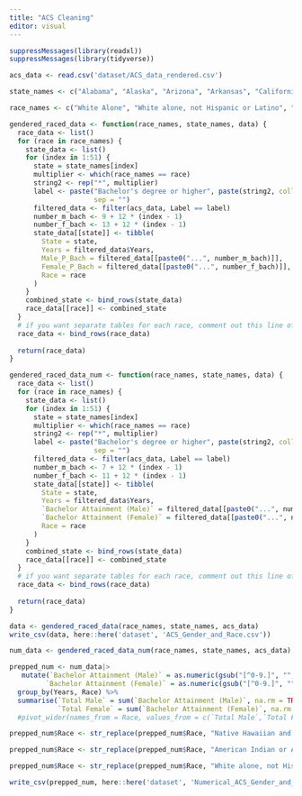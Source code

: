 ```yaml
---
title: "ACS Cleaning"
editor: visual
---
```


```r
suppressMessages(library(readxl))
suppressMessages(library(tidyverse))

acs_data <- read.csv('dataset/ACS_data_rendered.csv')

state_names <- c("Alabama", "Alaska", "Arizona", "Arkansas", "California", "Colorado", "Connecticut", "Delaware", "Florida", "Georgia", "Hawaii", "Idaho", "Illinois", "Indiana", "Iowa", "Kansas", "Kentucky", "Louisiana", "Maine", "Maryland", "Massachusetts", "Michigan", "Minnesota", "Mississippi", "Missouri", "Montana", "Nebraska", "Nevada", "New Hampshire", "New Jersey", "New Mexico", "New York", "North Carolina", "North Dakota", "Ohio", "Oklahoma", "Oregon", "Pennsylvania", "Rhode Island", "South Carolina", "South Dakota", "Tennessee", "Texas", "Utah", "Vermont", "Virginia", "Washington", "West Virginia", "Wisconsin", "Wyoming", "Puerto Rico")

race_names <- c("White Alone", "White alone, not Hispanic or Latino", "Black Alone", "American Indian or Alaska Native Alone", "Asian Alone", "Native Hawaiian and Other Pacific Islander Alone", "Some other race Alone", "Two or more races", "Hispanic or Latino Origin")
```

```r
gendered_raced_data <- function(race_names, state_names, data) {
  race_data <- list()
  for (race in race_names) {
    state_data <- list()
    for (index in 1:51) {
      state = state_names[index]
      multiplier <- which(race_names == race) 
      string2 <- rep("*", multiplier)
      label <- paste("Bachelor's degree or higher", paste(string2, collapse = ""), 
                     sep = "")
      filtered_data <- filter(acs_data, Label == label)
      number_m_bach <- 9 + 12 * (index - 1)
      number_f_bach <- 13 + 12 * (index - 1)
      state_data[[state]] <- tibble(
        State = state,
        Years = filtered_data$Years,
        Male_P_Bach = filtered_data[[paste0("...", number_m_bach)]],
        Female_P_Bach = filtered_data[[paste0("...", number_f_bach)]],
        Race = race
      )
    }
    combined_state <- bind_rows(state_data)
    race_data[[race]] <- combined_state
  }
  # if you want separate tables for each race, comment out this line of data
  race_data <- bind_rows(race_data)
  
  return(race_data)
}

```

```r
gendered_raced_data_num <- function(race_names, state_names, data) {
  race_data <- list()
  for (race in race_names) {
    state_data <- list()
    for (index in 1:51) {
      state = state_names[index]
      multiplier <- which(race_names == race) 
      string2 <- rep("*", multiplier)
      label <- paste("Bachelor's degree or higher", paste(string2, collapse = ""), 
                     sep = "")
      filtered_data <- filter(acs_data, Label == label)
      number_m_bach <- 7 + 12 * (index - 1)
      number_f_bach <- 11 + 12 * (index - 1)
      state_data[[state]] <- tibble(
        State = state,
        Years = filtered_data$Years,
        `Bachelor Attainment (Male)` = filtered_data[[paste0("...", number_m_bach)]],
        `Bachelor Attainment (Female)` = filtered_data[[paste0("...", number_f_bach)]],
        Race = race
      )
    }
    combined_state <- bind_rows(state_data)
    race_data[[race]] <- combined_state
  }
  # if you want separate tables for each race, comment out this line of data
  race_data <- bind_rows(race_data)
  
  return(race_data)
}

```

```r
data <- gendered_raced_data(race_names, state_names, acs_data)
write_csv(data, here::here('dataset', 'ACS_Gender_and_Race.csv'))
```

```r
num_data <- gendered_raced_data_num(race_names, state_names, acs_data)

prepped_num <- num_data|>
   mutate(`Bachelor Attainment (Male)` = as.numeric(gsub("[^0-9.]", "", `Bachelor Attainment (Male)`)),
         `Bachelor Attainment (Female)` = as.numeric(gsub("[^0-9.]", "", `Bachelor Attainment (Female)`)))|>
  group_by(Years, Race) %>%
  summarise(`Total Male` = sum(`Bachelor Attainment (Male)`, na.rm = TRUE),
            `Total Female` = sum(`Bachelor Attainment (Female)`, na.rm = TRUE)) #|>
  #pivot_wider(names_from = Race, values_from = c(`Total Male`,`Total Female`), names_sep = ' ')

prepped_num$Race <- str_replace(prepped_num$Race, "Native Hawaiian and Other Pacific Islander Alone", "NHPI")

prepped_num$Race <- str_replace(prepped_num$Race, "American Indian or Alaska Native Alone", "AIAN")

prepped_num$Race <- str_replace(prepped_num$Race, "White alone, not Hispanic or Latino", 'White, Not Hispanic')

write_csv(prepped_num, here::here('dataset', 'Numerical_ACS_Gender_and_Race.csv'))
```
